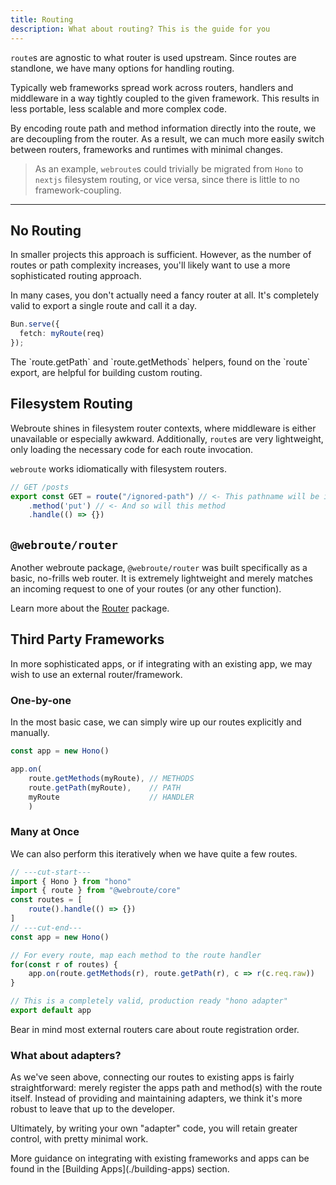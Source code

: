 ```yaml
---
title: Routing
description: What about routing? This is the guide for you
---
```


`route`s are agnostic to what router is used upstream. Since routes are standlone, we have many options for handling routing.

<Accordions>
<Accordion title="Why routing-agnostic?">
Typically web frameworks spread work across routers, handlers and middleware in a way tightly coupled to the given framework. This results in less portable, less scalable and more complex code.

By encoding route path and method information directly into the route, we are decoupling from the router. As a result, we can much more easily switch between routers, frameworks and runtimes with minimal changes.

> As an example, `webroute`s could trivially be migrated from `Hono` to `nextjs` filesystem routing, or vice versa, since there is little to no framework-coupling.
</Accordion>
</Accordions>

---

## No Routing

<Callout type="warn">
In smaller projects this approach is sufficient. However, as the number of routes or path complexity increases, you'll likely want to use a more sophisticated routing approach.
</Callout>

In many cases, you don't actually need a fancy router at all. It's completely valid to export a single route and call it a day.

```ts
Bun.serve({
  fetch: myRoute(req)
});
```

<Callout title="Helpers">
The `route.getPath` and `route.getMethods` helpers, found on the `route` export, are helpful for building custom routing.
</Callout>

## Filesystem Routing

Webroute shines in filesystem router contexts, where middleware is either unavailable or especially awkward. Additionally, `route`s are very lightweight, only loading the necessary code for each route invocation.

`webroute` works idiomatically with filesystem routers.

```ts title="posts/route.ts"
// GET /posts
export const GET = route("/ignored-path") // <- This pathname will be ignored
	.method('put') // <- And so will this method
	.handle(() => {})
```

## `@webroute/router`

Another webroute package, `@webroute/router` was built specifically as a basic, no-frills web router. It is extremely lightweight and merely matches an incoming request to one of your routes (or any other function).

Learn more about the [Router](/docs/router/overview) package.

## Third Party Frameworks

In more sophisticated apps, or if integrating with an existing app, we may wish to use an external router/framework.

### One-by-one

In the most basic case, we can simply wire up our routes explicitly and manually.

```ts title="hono-example.ts"
const app = new Hono()

app.on(
	route.getMethods(myRoute), // METHODS
	route.getPath(myRoute),    // PATH
	myRoute                    // HANDLER
	)
```

### Many at Once

We can also perform this iteratively when we have quite a few routes.

```ts title="hono-example.ts" twoslash
// ---cut-start---
import { Hono } from "hono"
import { route } from "@webroute/core"
const routes = [
	route().handle(() => {})
]
// ---cut-end---
const app = new Hono()

// For every route, map each method to the route handler
for(const r of routes) {
	app.on(route.getMethods(r), route.getPath(r), c => r(c.req.raw))
}

// This is a completely valid, production ready "hono adapter"
export default app
```

<Callout>

Bear in mind most external routers care about route registration order.

</Callout>

### What about adapters?

As we've seen above, connecting our routes to existing apps is fairly straightforward: merely register the apps path and method(s) with the route itself. Instead of providing and maintaining adapters, we think it's more robust to leave that up to the developer.

Ultimately, by writing your own "adapter" code, you will retain greater control, with pretty minimal work.

<Callout>
More guidance on integrating with existing frameworks and apps can be found in the [Building Apps](./building-apps) section.
</Callout>
